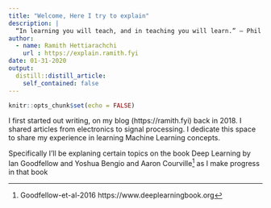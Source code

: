 ```yaml
---
title: "Welcome, Here I try to explain"
description: |
  “In learning you will teach, and in teaching you will learn.” ― Phil Collins
author:
  - name: Ramith Hettiarachchi
    url : https://explain.ramith.fyi
date: 01-31-2020
output:
  distill::distill_article:
    self_contained: false
---
```


```r
knitr::opts_chunk$set(echo = FALSE)
```

I first started out writing, on my blog (https://ramith.fyi) back in 2018. I shared articles from electronics to signal processing.
I dedicate this space to share my experience in learning Machine Learning concepts.

Specifically I'll be explaning certain topics on the book Deep Learning by Ian Goodfellow and Yoshua Bengio and Aaron Courville^[Goodfellow-et-al-2016 https://www.deeplearningbook.org] as I make progress in that book




